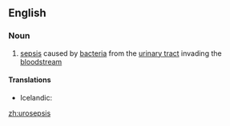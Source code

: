 ==English==

===Noun===
{{en-noun|-}}

# {{medicine}} [[sepsis]] caused by [[bacteria]] from the [[urinary tract]] invading the [[bloodstream]]

====Translations====
{{trans-top|sepsis}}
* Icelandic: {{t|is|þvaggraftarsótt|f}}
{{trans-mid}}
{{trans-bottom}}

[[zh:urosepsis]]